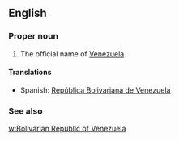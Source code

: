 ==English==

===Proper noun===
{{en-proper noun|sg=[[Bolivarian]] [[republic|Republic]] of [[Venezuela]]}}

# The official name of [[Venezuela]].

====Translations====
* Spanish: [[República Bolivariana de Venezuela]]

===See also===
[[w:Venezuela|w:Bolivarian Republic of Venezuela]]
